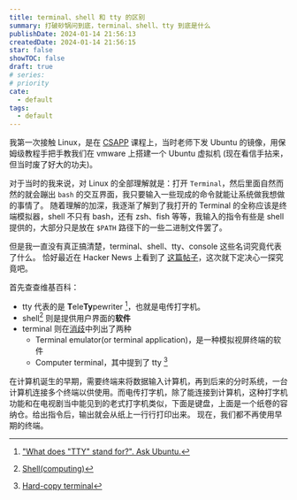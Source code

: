 ```yaml
---
title: terminal、shell 和 tty 的区别
summary: 打破砂锅问到底，terminal、shell、tty 到底是什么
publishDate: 2024-01-14 21:56:13
createdDate: 2024-01-14 21:56:15
star: false
showTOC: false
draft: true
# series:
# priority
cate:
  - default
tags:
  - default
---
```


我第一次接触 Linux，是在 [CSAPP](https://csapp.cs.cmu.edu/) 课程上，当时老师下发 Ubuntu 的镜像，用保姆级教程手把手教我们在 vmware 上搭建一个 Ubuntu 虚拟机 (现在看信手拈来，但当时废了好大的功夫)。

对于当时的我来说，对 Linux 的全部理解就是：打开 `Terminal`，然后里面自然而然的就会蹦出 `bash` 的交互界面，我只要输入一些现成的命令就能让系统做我想做的事情了。
随着理解的加深，我逐渐了解到了我打开的 Terminal 的全称应该是终端模拟器，shell 不只有 bash，还有 zsh、fish 等等，我输入的指令有些是 shell 提供的，大部分只是放在 `$PATH` 路径下的一些二进制文件罢了。

但是我一直没有真正搞清楚，terminal、shell、tty、console 这些名词究竟代表了什么。
恰好最近在 Hacker News 上看到了 [这篇帖子][hn]，这次就下定决心一探究竟吧。

首先查查维基百科：

- tty 代表的是 **T**ele**Ty**pewriter [^wiki_tty]，也就是电传打字机。
- shell[^wiki_shell] 则是提供用户界面的**软件**
- terminal 则在[消歧](https://en.wikipedia.org/wiki/Terminal)中列出了两种
  - Terminal emulator(or terminal application)，是一种模拟视屏终端的软件
  - Computer terminal，其中提到了 tty [^wiki_terminal_tty]

在计算机诞生的早期，需要终端来将数据输入计算机，再到后来的分时系统，一台计算机连接多个终端以供使用。而电传打字机，除了能连接到计算机，这种打字机功能和在电视剧当中能见到的老式打字机类似，下面是键盘，上面是一个纸卷的容纳仓。给出指令后，输出就会从纸上一行行打印出来。
现在，我们都不再使用早期的终端。

[hn]: https://news.ycombinator.com/item?id=38984096
[^stack]: https://unix.stackexchange.com/questions/4126/what-is-the-exact-difference-between-a-terminal-a-shell-a-tty-and-a-con
[^reddit]: https://www.reddit.com/r/programming/comments/41u5hw/comment/cz5ejh6/

[^wiki_tty]: ["What does "TTY" stand for?". Ask Ubuntu.](https://en.wikipedia.org/wiki/Tty_(Unix)#cite_note-2)
[^wiki_shell]: [Shell(computing)](https://en.wikipedia.org/wiki/Shell_(computing))
[^wiki_terminal_tty]: [Hard-copy terminal](https://en.wikipedia.org/wiki/Computer_terminal#Hard-copy_terminals)
